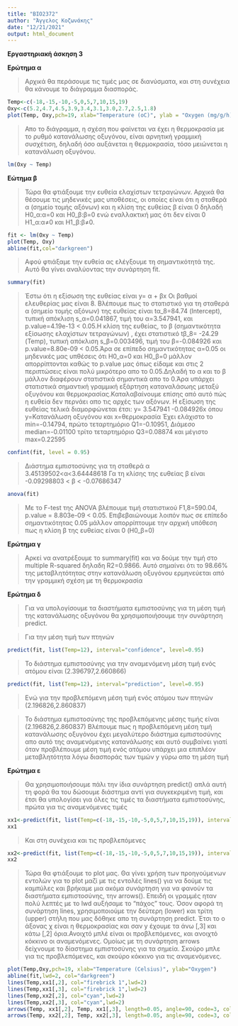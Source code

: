 ---
title: "BIO2372"
author: "Άγγελος Κοζωνάκης"
date: "12/21/2021"
output: html_document
---

**Εργαστηριακή άσκηση 3**

**Ερώτημα α**

>Αρχικά θα περάσουμε τις τιμές μας σε διανύσματα, και στη συνέχεια θα κάνουμε το διάγραμμα διασποράς.

```{r}
Temp<-c(-18,-15,-10,-5,0,5,7,10,15,19)
Oxy<-c(5.2,4.7,4.5,3.9,3.4,3.1,3.0,2.7,2.5,1.8)
plot(Temp, Oxy,pch=19, xlab="Temperature (oC)", ylab = "Oxygen (mg/g/h)")
```

>Απο το διάγραμμα, η σχέση που φαίνεται να έχει η θερμοκρασία με το ρυθμό κατανάλωσης οξυγόνου, είναι αρνητική γραμμική συσχέτιση, δηλαδή όσο αυξάνεται η θερμοκρασία, τόσο μειώνεται η κατανάλωση οξυγόνου.

```{r}
lm(Oxy ~ Temp)
```

**Εώτημα β**

>Τώρα θα φτιάξουμε την ευθεία ελαχίστων τετραγώνων. Αρχικά θα θέσουμε τις μηδενικές μας υποθέσεις, οι οποίες είναι ότι η σταθερά α (σημείο τομής αξόνων) και η κλίση της ευθείας β είναι 0 δηλαδή Η0_α:α=0 και Η0_β:β=0 ενώ εναλλακτική μας ότι δεν είναι 0 Η1_α:α≠0 και Η1_β:β≠0.

```{r}
fit <- lm(Oxy ~ Temp)
plot(Temp, Oxy)
abline(fit,col="darkgreen")
```

>Αφού φτιάξαμε την ευθεία ας ελέγξουμε τη σημαντικότητά της. Αυτό θα γίνει αναλύοντας την συνάρτηση fit.

```{r}
summary(fit)
```

>Έστω ότι η εξίσωση της ευθείας είναι y= α + βx
Οι βαθμοί ελευθερίας μας είναι 8. Βλέπουμε πως το στατιστικό για τη σταθερά α (σημείο τομής αξόνων) της ευθείας είναι tα_8=84.74 (Intercept), τυπική απόκλιση s_α=0.041867, τιμή του α=3.547941,  και p.value=4.19e-13 < 0.05.Η κλίση της ευθείας, το β (σημαντικότητα εξίσωσης ελαχίστων τετραγώνων) , έχει στατιστικό tβ_8= -24.29 (Temp), τυπική απόκλιση s_β=0.003496, τιμή του β=-0.084926 και p.value=8.80e-09 < 0.05.Άρα σε επίπεδο σημαντικότητας α=0.05 οι μηδενικές μας υπθέσεις ότι Η0_α=0 και Η0_β=0 μάλλον απορρίπτονται καθώς το p.value μας όπως είδαμε και στις 2 περιπτώσεις είναι πολύ μικρότερο απο το 0.05.Δηλαδή το α και το β μάλλον διαφέρουν στατιστικά σημαντικά απο το 0.Άρα υπάρχει στατιστικά σημαντική γραμμική εξάρτηση καταναλάσωης μεταξύ οξυγόνου και θερμοκρασίας.Καταλαβαίνουμε επίσης από αυτό πώς η ευθεία δεν περνάει απο τις αρχές των αξόνων. 
Η εξίσωση της ευθείας τελικά διαμορφώνεται έτσι: y= 3.547941 -0.084926x όπου y=Κατανάλωση οξυγόνου και x=θερμοκρασία
Έχει ελάχιστο το min=-0.14794, πρώτο τεταρτημόριο Q1=-0.10951, Διάμεσο median=-0.01100  τρίτο τεταρτημόριο Q3=0.08874 και μέγιστο max=0.22595

```{r}
confint(fit, level = 0.95)
```
>Διάστημα εμπιστοσύνης για τη σταθερά α 3.45139502<α<3.64448618
Γα τη κλίσης της ευθείας β είναι -0.09298803 < β < -0.07686347

```{r}
anova(fit)
```

>Με το F-test της ANOVA βλέπουμε τιμή στατιστικού F1,8=590.04, p.value = 8.803e-09 < 0.05. Επιβεβαιώνουμε λοιπόν πως σε επίπεδο σημαντικότητας 0.05 μάλλον απορρίπτουμε την αρχική υπόθεση πως η κλίση β της ευθείας είναι 0 (H0_β=0)


**Ερώτημα γ**

>Αρκεί να ανατρέξουμε το summary(fit) και να δούμε την τιμή στο multiple R-squared δηλαδη R2=0.9866. Αυτό σημαίνει ότι το 98.66% της μεταβλητότητας στην κατανάλωση οξυγόνου ερμηνεύεται από την γραμμική σχέση με τη θερμοκρασία

**Ερώτημα δ**

>Για να υπολογίσουμε τα διαστήματα εμπιστοσύνης για τη μέση τιμή της κατανάλωσης οξυγόνου θα χρησιμοποιήσουμε την συνάρτηση predict.

>Για την μέση τιμή των πτηνών

```{r}
predict(fit, list(Temp=12), interval="confidence", level=0.95)
```

>Το διάστημα εμπιστοσύνης για την αναμενόμενη μέση τιμή ενός ατόμου είναι (2.396797,2.660866)


```{r}
predict(fit, list(Temp=12), interval="prediction", level=0.95)
```
>Ενώ για την προβλεπόμενη μέση τιμή ενός ατόμου των πτηνών (2.196826,2.860837)


>Το διάστημα εμπιστοσύνης της προβλεπόμενης μέσης τιμής είναι (2.196826,2.860837)
>Βλέπουμε πως η προβλεπόμενη μέση τιμή κατανάλωσης οξυγόνου έχει μεγαλύτερο διάστημα εμπιστοσύνης απο αυτό της αναμενόμενης κατανάλωσης και αυτό συμβαίνει γιατί όταν προβλέπουμε μέση τιμή ενός ατόμου υπάρχει μια επιπλέον μεταβλητότητα λόγω διασποράς των τιμών y γύρω απο τη μέση τιμή

**Ερώτημα ε**

>Θα χρησιμοποιήσουμε πάλι την ίδια συνάρτηση predict() απλά αυτή τη φορά θα του δώσουμε διάστημα αντί για συγκεκριμένη τιμή, και έτσι θα υπολογίσει για όλες τις τιμές τα διαστήματα εμπιστοσύνης, πρώτα για τις αναμενόμενες τιμές

```{r}
xx1<-predict(fit, list(Temp=c(-18,-15,-10,-5,0,5,7,10,15,19)), interval="confidence", level=0.95)
xx1
```

>Και στη συνέχεια και τις προβλεπόμενες

```{r}
xx2<-predict(fit, list(Temp=c(-18,-15,-10,-5,0,5,7,10,15,19)), interval="prediction", level=0.95)
xx2
```

>Τώρα θα φτιάξουμε το plot μας. Θα γίνει χρήση των προηγούμενων εντολών για το plot μαζί με τις εντολές lines() για να δούμε τις καμπύλες και βρήκαμε μια ακόμα συνάρτηση για να φανούν τα διαστήματα εμπιστοσύνης, την arrows(). Επειδή οι γραμμές ηταν πολύ λεπτές με το lwd αυξήσαμε το "πάχος" τους. Όσον αφορά τη συνάρτηση lines, χρησιμοποιούμε την δεύτερη (lower) και τρίτη (upper) στήλη που μας δόθηκε απο τη συνάρτηση predict. Έτσι το ο άξονας χ είναι η θερμοκρασίας και σαν y έχουμε τα άνω [,3] και κάτω [,2] όρια.Ανοιχτό μπλέ είναι οι προβλεπόμενες, και ανοιχτό κόκκινο οι αναμενόμενες. Ομοίως με τη συνάρτηση arrows δείχνουμε το δίαστημα εμπιστοσύνης για τα σημεία. Σκούρο μπλε για τις προβλεπόμενες, και σκούρο κόκκινο για τις αναμενόμενες.

```{r}
plot(Temp,Oxy,pch=19, xlab="Temperature (Celsius)", ylab="Oxygen")
abline(fit,lwd=2, col="darkgreen")
lines(Temp,xx1[,2], col="firebrick 1",lwd=2)
lines(Temp,xx1[,3], col="firebrick 1",lwd=2)
lines(Temp,xx2[,2], col="cyan",lwd=2)
lines(Temp,xx2[,3], col="cyan",lwd=2)
arrows(Temp, xx1[,2], Temp, xx1[,3], length=0.05, angle=90, code=3, col="darkred", lwd=2)
arrows(Temp, xx2[,2], Temp, xx2[,3], length=0.05, angle=90, code=3, col="navy", lwd=2)
```

